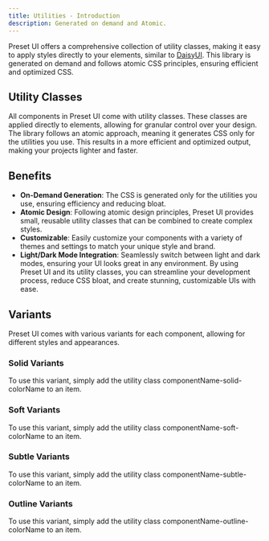 ```yaml
---
title: Utilities - Introduction
description: Generated on demand and Atomic.
---
```


Preset UI offers a comprehensive collection of utility classes, making it easy to apply styles directly to your elements, similar to [DaisyUI](https://daisyui.com/components/). 
This library is generated on demand and follows atomic CSS principles, ensuring efficient and optimized CSS.


## Utility Classes
All components in Preset UI come with utility classes. These classes are applied directly to elements, allowing for granular control over your design. The library follows an atomic approach, meaning it generates CSS only for the utilities you use. This results in a more efficient and optimized output, making your projects lighter and faster.

## Benefits

- **On-Demand Generation**: The CSS is generated only for the utilities you use, ensuring efficiency and reducing bloat.
- **Atomic Design**: Following atomic design principles, Preset UI provides small, reusable utility classes that can be combined to create complex styles.
- **Customizable**: Easily customize your components with a variety of themes and settings to match your unique style and brand.
- **Light/Dark Mode Integration**: Seamlessly switch between light and dark modes, ensuring your UI looks great in any environment.
By using Preset UI and its utility classes, you can streamline your development process, reduce CSS bloat, and create stunning, customizable UIs with ease.

## Variants
Preset UI comes with various variants for each component, allowing for different styles and appearances.

### Solid Variants
To use this variant, simply add the utility class componentName-solid-colorName to an item.

### Soft Variants
To use this variant, simply add the utility class componentName-soft-colorName to an item.

### Subtle Variants
To use this variant, simply add the utility class componentName-subtle-colorName to an item.

### Outline Variants
To use this variant, simply add the utility class componentName-outline-colorName to an item.
